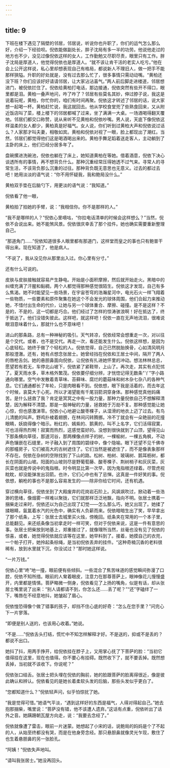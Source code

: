 ```yaml
---
---
---
```

title: 9
---




下班在楼下遇见了隔壁的邻居，邻居说，听说你也升职了，你们的运气怎么那么好，介绍一下经验呗。倪依能做副处长，胖子沈局有多一半的功劳。他说他走过的地方也不少，没见过像倪依这样的女人，工作勤勉又尽职尽责，眼里只有工作。胖子沈局是厚道人，他觉得倪依也是厚道人。“就不该让肯干活的老实人吃亏。”他在会上公开这样说，私心里却想表现自己有格局，都说新人不理旧人，做一把手不能那样狭隘。升职的好处就是，没有过去那么忙了，很多事情只需动动嘴。“黄柏还没下班？你们应该好好请请邻居，让大家沾沾喜气。”两人前后脚走进楼道，邻居想进门，被倪依拦住了。倪依给黄柏打电话，那边接通，倪依突然有些开不得口，眼里都是泪。黄柏一叠声地问，咋了咋了？邻居有些莫名其妙，伸过脖子说，我这是说着玩呢，黄柏，你忙你的，咱们有时间再聚。倪依这才转述了邻居的话，说大家想一起喝一杯。黄柏赶忙说，我这就回去。他从学校食堂兜了些熟食回来，又从附近饭店叫了菜，楼上楼下的邻居都喊了过来，坐了满满一大桌。一场酒喝得翻天覆地。邻居们都交口称赞，说从来听不见黄柏和倪依吵嘴。男人说，天底下像倪依这样温柔的女人都少，黄柏真是好福气。女人说，你们听到过黄柏大声和倪依说过话么？人家那才叫夫妻，相敬如宾。黄柏和倪依对视了一眼，脸上都现出了潮红。当然，邻居们都觉得他们这是喝酒喝出来的。黄柏手舞足蹈着送走客人，主动躺到了主卧的床上，他们已经分居多年了。

盘碗摞进洗碗池，倪依也躺在了床上，她知道黄柏在等她。借着酒意，倪依下决心谈透所有的事情，再不想背负什么。那种沉重经常压得她透不过气来。寻常人的寻常生活，不该背负那么沉重的过往。那种背负既无意思也无意义。过去的都过去吧！她用淡淡的语气说：“你不用怀疑我，我和鲍局没什么。”

黄柏双手垫在后脑勺下，用更淡的语气说：“我知道。”

倪依看了他一眼，

黄柏拍了拍她的手臂，说：“我相信你。你不是那样的人。”

“我不是哪样的人？”倪依心里嘀咕，“你拉电话清单的时候会这样想么？”当然，倪依不会说出来。她不能煞风景。倪依很庆幸丢了那个挂件。她也确实需要重新整理自己。

“那道角门……”倪依知道很多人眼里都有那道门，这样堂而皇之的事也只有鲍普干得出来。现在知道了，他是病人。

“不说了，我从没见你从那里出入过。你心里有分寸。”

还有什么可说的。

皮肤与皮肤接触就容易产生静电。开始是小面积摩擦，然后就开始走火。黑暗中的纠缠充满了汗腥和黏稠，两个人都觉得那种感觉很陌生。倪依这才发现，自己有多么焦渴。她不时能望见一些场景，在宇宙苍穹的浩瀚星河中，电光石火一样飞翔着一些物质，一些要素和原件聚集在她这个不会发光的球体周围，他们合起力来推动她，不惜付出生命的代价，让她与另一个球体重合、摩擦、碰撞。是不是这样？不是的，不是的，这一切都是巧合。他们经过了怎样的惊涛骇浪啊！好在抵达了，终于抵达了。他们没错失彼此。这样吧，就这样吧！倪依一直在无声地流泪，很难说眼泪意味着什么，那就什么也不意味吧！

进山的那条路，总有一种神秘的吸引。天气转凉，倪依经常会想重走一次，对以往是个交代。或者，也不是交代。再走一次，看还能发生什么。倪依这样想，是因为心底轻松。她终于做了个轻松的人。倪依觉得，自己已然脱胎换骨，心如清风明月那般澄澈。还有，她有点想念张居士。她曾经挡在倪依和王居士中间，隔开了两人的唇枪舌剑。她的悬胆鼻面向倪依，让倪依有扎进她怀里的冲动。想法林林总总，愿望若有若无，车停北山坡下，倪依紧了紧鞋带，上山了。再次走，其实有点犯怵了。夏天雨水多，草木格外繁茂。倪依要仔细分辨，才恍惚记得无数条“丫”字小路通向哪里。空气中发散着青草味、苔藓味、腐烂的蘑菇味和树木杂七杂八的各种气息。它们通通都长了年轮，只是肉眼看不到。倪依想，眼下我是活着的，而去年这个时候，哀莫大于心死。所以才渴望能有千尾羽箭洞穿身体。那种感觉真他妈痛苦。是什么拯救了我？肯定是冥冥之中有一股力量，那种力量倪依自己不想解释清楚，因为解释不清楚。那是一股神秘的力量，拯救她于万劫不复。那种感觉能让她心惊，但也感激涕零。倪依小心地避让酸枣棵子，从湿滑的地衣上迈了过去。有鸟儿清脆的叫声。野鸡扑棱着翅膀，在林间闪转腾挪。冷不丁就会有一朵艳丽的花撞眼睛，妖娆得像个暗示。粉红的、嫣紫的、鹅黄的，叫不上名字，它们活得寂寞，可也活得热烈啊！寂寞而热烈，这感觉蛮好的。没想到很快就到了山顶，望得见山下那条横向草径，那道河谷，那两棵像点样子的树，一棵榆树，一棵五角枫，不动声色镶嵌在石缝里，叶子融入到了周围的碧绿中，像个隐喻。眼下还望不见千佛寺的那幢房子，它们被高大的古树遮住了。它们当然是被遮住了，而不是像表象那样不存在。倪依在杂树的空隙找到了下山的路。松树、柏树、玻璃树、鹅耳枥树，都长在阴面的山坡。阳面的山坡则尽是野葡萄藤、酸枣棵子、荆树梢子和灰灰菜，灰灰菜也就是传说中的鬼指根。时令明显比第一次早，因为鬼指根还绿着。尽管虎视眈眈，却没能弹发出羽箭。也许，它们心中也有了忌惮。这真是一件好笑的事。倪依想，躺枪的事也不是那么容易发生的——除非你给它时间，还有机遇。

穿过横向草径，倪依坐到了大殿废弃的花岗岩石阶上。风飒飒吹过，掀动着一些浩渺的思绪，像烟雾一样难以聚拢，它们就那样泛泛地飘，指向不明。张居士携着一捆柴走过来时，倪依还以为自己出现了幻觉——怎么那么巧，她又出现了。她揉了揉眼睛，氤氲着水汽的光色中，确实有人负薪而来。倪依暗暗生出了笑，早早拿出了那个纸条，上写：张居士去城里买火烛，傍晚回。纸条夹在常用的一个本子里，总能翻见。来还纸条像当初拿走时一样可笑，但对于倪依来说，这是一件有意思的事。张居士把柴放到地基上，郑重接过了，就像理所当然，丝毫也没有见了倪依的惊喜，或者，她觉得倪依就应该等在这里，她早料到了。接着，她摸自己的衣兜，一个帕子打开，她拎起条棕绳，是当初倪依丢弃的挂件。“这种奇楠沉香的老料很稀有，放到水里就下沉，你没试过？”那时她这样说。

“一片万钱。”

倪依心里“咚”地一撞，眼前便有些倾斜。一些混合了焦苦味道的感觉瞬间弥漫了口腔，倪依不知所措。眼前的人耷着眼皮，注意力在那尊菩萨上，眼神像花儿慢慢盛开，内里都是情愫。菩萨略微一侧身，倪依看见了上扬的嘴角，似是有话，却从张居士嘴里说了出来：“别人请都请不到，你怎么还……丢了呢？”“还”字磕绊了一下，嘴唇在不经意地抖，她皱起了眉心。

倪依惶恐得像个做了错事的孩子，却挡不住心底的好奇：“怎么在您手里？”问完心下一片寥落。

“即便是别人送的，也该用心收着。”她说。

“不是……”倪依舌头打结，慌忙中不知怎样解释才好。不是送的，抑或不是丢的？都说不出口。

她抖了抖，用两手挣开，给倪依挂在脖子上，又用掌心抚了下菩萨的脸：“当初它值得挂在这里，现在也值得。你不要心有挂碍。既然收下了，就不要丢掉。既然想丢掉，当初就不该收下。你说呢？”

倪依张口结舌。张居士把头埋在倪依的胸前，她的脸跟菩萨的脸离得很近，像是彼此确认和辨认。倪依看见的是她长着柔软头发的后脑，那些头发似乎更白了。

“您都知道什么？”倪依轻声问，似乎怕惊扰了她。

“我是觉得可惜。”她语气平淡，“遇到这样好的东西是福气，人得对得起自己。”她去抱那捆柴，嘴里说：“菩萨没有错，他不该遭人遗弃。”这话有点重，倪依听出了话外之音。她蹒跚朝瓦屋方向走，说：“我要去念经了。”

倪依就像遭了雷击，眼前一片迷蒙。她想起了小宋的话，说鲍局的妈妈是个了不起的人，从始至终都没有哭，而是在他身旁念经。那只悬胆鼻就像灵光乍现，敷住了也生着悬胆鼻的另一张脸孔。

“阿姨！”倪依失声地叫。

“请叫我张居士。”她没再回头。